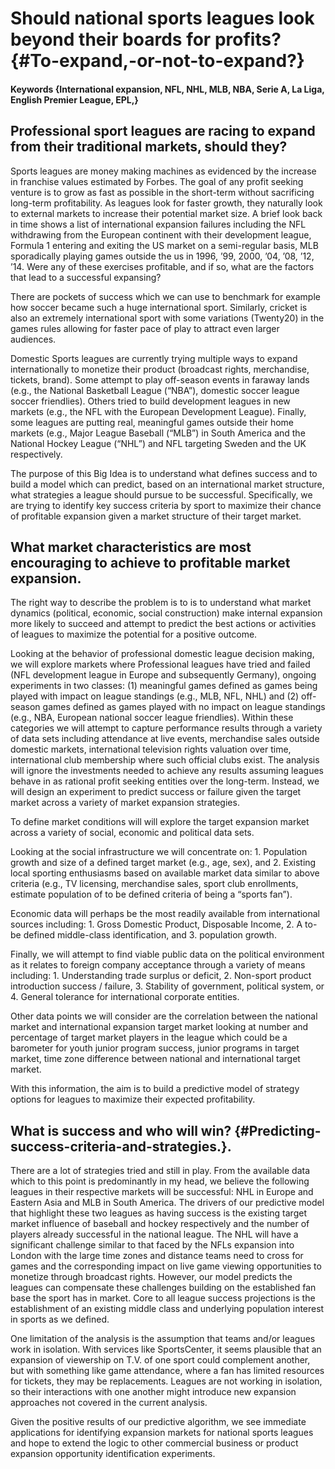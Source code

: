# Should national sports leagues look beyond their boards for profits?  {#To-expand,-or-not-to-expand?}

#### Keywords {International expansion, NFL, NHL, MLB, NBA, Serie A, La Liga, English Premier League, EPL,}

## Professional sport leagues are racing to expand from their traditional markets, should they?  {#Defining-success-and-failure.}

Sports leagues are money making machines as evidenced by the increase in franchise values estimated by Forbes.  The goal of any profit seeking venture is to grow as fast as possible in the short-term without sacrificing long-term profitability.  As leagues look for faster growth, they naturally look to external markets to increase their potential market size.  A brief look back in time shows a list of international expansion failures including the NFL withdrawing from the European continent with their development league, Formula 1 entering and exiting the US market on a semi-regular basis, MLB sporadically playing games outside the us in 1996, '99, 2000, '04, '08, '12, '14.  Were any of these exercises profitable, and if so, what are the factors that lead to a successful expansing?

There are pockets of success which we can use to benchmark for example how soccer became such a huge international sport.  Similarly, cricket is also an extremely international sport with some variations (Twenty20) in the games rules allowing for faster pace of play to attract even larger audiences.  

Domestic Sports leagues are currently trying multiple ways to expand internationally to monetize their product (broadcast rights, merchandise, tickets, brand).  Some attempt to play off-season events in faraway lands (e.g., the National Basketball League ("NBA"), domestic soccer league soccer friendlies).  Others tried to build development leagues in new markets (e.g., the NFL with the European Development League).  Finally, some leagues are putting real, meaningful games outside their home markets (e.g., Major League Baseball ("MLB") in South America and the National Hockey League ("NHL") and NFL targeting Sweden and the UK respectively.

The purpose of this Big Idea is to understand what defines success and to build a model which can predict, based on an international market structure, what strategies a league should pursue to be successful.  Specifically, we are trying to identify key success criteria by sport to maximize their chance of profitable expansion given a market structure of their target market.

## What market characteristics are most encouraging to achieve to profitable market expansion.  {#The-look-of-success.}

The right way to describe the problem is to is to understand what market dynamics (political, economic, social construction) make internal expansion more likely to succeed and attempt to predict the best actions or activities of leagues to maximize the potential for a positive outcome.  

Looking at the behavior of professional domestic league decision making, we will explore markets where Professional leagues have tried and failed (NFL development league in Europe and subsequently Germany), ongoing experiments in two classes:  (1) meaningful games defined as games being played with impact on league standings (e.g., MLB, NFL, NHL) and (2) off-season games defined as games played with no impact on league standings (e.g., NBA, European national soccer league friendlies).  Within these categories we will attempt to capture performance results through a variety of data sets including attendance at live events, merchandise sales outside domestic markets, international television rights valuation over time, international club membership where such official clubs exist.  The analysis will ignore the investments needed to achieve any results assuming leagues behave in as rational profit seeking entities over the long-term. Instead, we will design an experiment to predict success or failure given the target market across a variety of market expansion strategies.

To define market conditions will will explore the target expansion market across a variety of social, economic and political data sets.  

Looking at the social infrastructure we will concentrate on:
1.  Population growth and size of a defined target market (e.g., age, sex), and
2.  Existing local sporting enthusiasms based on available market data similar to above criteria (e.g., TV licensing, merchandise sales, sport club enrollments, estimate population of to be defined criteria of being a "sports fan").  

Economic data will perhaps be the most readily available from international sources including:
1.  Gross Domestic Product, Disposable Income,
2.  A to-be defined middle-class identification, and
3.  population growth.  

Finally, we will attempt to find viable public data on the political environment as it relates to foreign company acceptance through a variety of means including:
1.  Understanding trade surplus or deficit,
2.  Non-sport product introduction success / failure,
3.  Stability of government, political system, or
4.  General tolerance for international corporate entities.

Other data points we will consider are the correlation between the national market and international expansion target market looking at number and percentage of target market players in the league which could be a barometer for youth junior program success, junior programs in target market, time zone difference between national and international target market.  

With this information, the aim is to build a predictive model of strategy options for leagues to maximize their expected profitability.

## What is success and who will win? {#Predicting-success-criteria-and-strategies.}.

There are a lot of strategies tried and still in play.  From the available data which to this point is predominantly in my head, we believe the following leagues in their respective markets will be successful:  NHL in Europe and Eastern Asia and MLB in South America.  The drivers of our predictive model that highlight these two leagues as having success is the existing target market influence of baseball and hockey respectively and the number of players already successful in the national league.  The NHL will have a significant challenge similar to that faced by the NFLs expansion into London with the large time zones and distance teams need to cross for games and the corresponding impact on live game viewing opportunities to monetize through broadcast rights.  However, our model predicts the leagues can compensate these challenges building on the established fan base the sport has in market.  Core to all league success projections is the establishment of an existing middle class and underlying population interest in sports as we defined.  

One limitation of the analysis is the assumption that teams and/or leagues work in isolation.  With services like SportsCenter, it seems plausible that an expansion of viewership on T.V. of one sport could complement another, but with something like game attendance, where a fan has limited resources for tickets, they may be replacements.  Leagues are not working in isolation, so their interactions with one another might introduce new expansion approaches not covered in the current analysis.

Given the positive results of our predictive algorithm, we see immediate applications for identifying expansion markets for national sports leagues and hope to extend the logic to other commercial business or product expansion opportunity identification experiments.  

